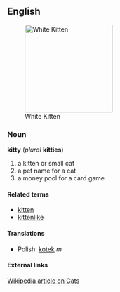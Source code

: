 == English ==
[[Image:1st Prize on Catclub.net.jpg|thumb|200px|White Kitten]]
=== Noun ===
'''kitty''' (''plural'' '''kitties''')
# a kitten or small cat
# a pet name for a cat
# a money pool for a card game

==== Related terms ====
*[[kitten]] 
*[[kittenlike]]

==== Translations ====
*Polish: [[kotek]] ''m''

==== External links ====
[[:w:cat|Wikipedia article on Cats]]